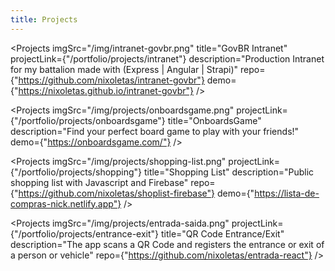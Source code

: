 ```yaml
---
title: Projects
---
```



<Projects 
    imgSrc="/img/intranet-govbr.png" 
    title="GovBR Intranet" 
    projectLink={"/portfolio/projects/intranet"}
    description="Production Intranet for my battalion made with (Express | Angular | Strapi)"
    repo={"https://github.com/nixoletas/intranet-govbr"}
    demo={"https://nixoletas.github.io/intranet-govbr"}
/>

<Projects 
    imgSrc="/img/projects/onboardsgame.png"
    projectLink={"/portfolio/projects/onboardsgame"}
    title="OnboardsGame" 
    description="Find your perfect board game to play with your friends!"
    demo={"https://onboardsgame.com/"}
/>

<Projects 
    imgSrc="/img/projects/shopping-list.png"
    projectLink={"/portfolio/projects/shopping"}
    title="Shopping List" 
    description="Public shopping list with Javascript and Firebase"
    repo={"https://github.com/nixoletas/shoplist-firebase"}
    demo={"https://lista-de-compras-nick.netlify.app"}
/>

<Projects 
    imgSrc="/img/projects/entrada-saida.png"
    projectLink={"/portfolio/projects/entrance-exit"}
    title="QR Code Entrance/Exit" 
    description="The app scans a QR Code and registers the entrance or exit of a person or vehicle"
    repo={"https://github.com/nixoletas/entrada-react"}
/>
